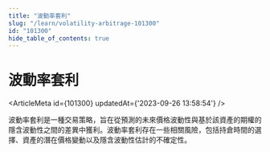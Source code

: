 ```yaml
---
title: "波動率套利"
slug: "/learn/volatility-arbitrage-101300"
id: "101300"
hide_table_of_contents: true
---
```



# 波動率套利

<ArticleMeta id={101300} updatedAt={'2023-09-26 13:58:54'} />
<div className='border-solid border-b border-t-0 my-4 border-[var(--ifm-color-gray-300)]' />

波動率套利是一種交易策略，旨在從預測的未來價格波動性與基於該資產的期權的隱含波動性之間的差異中獲利。波動率套利存在一些相關風險，包括持倉時間的選擇、資產的潛在價格變動以及隱含波動性估計的不確定性。
